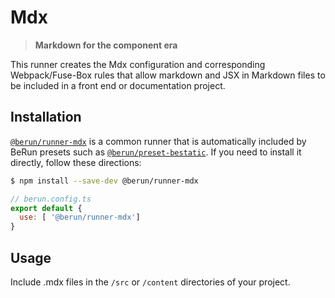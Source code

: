 # Mdx 

> **Markdown for the component era**

This runner creates the Mdx configuration and corresponding Webpack/Fuse-Box rules that allow
markdown and JSX in Markdown files to be included in a front end or documentation project.

## Installation

[`@berun/runner-mdx`](https://www.npmjs.com/package/@berun/runner-mdx) is a common runner that is automatically
included by BeRun presets such as [`@berun/preset-bestatic`](https://www.npmjs.com/package/@berun/preset-bestatic).   If you 
need to install it directly, follow these directions:

```bash
$ npm install --save-dev @berun/runner-mdx
```

```js
// berun.config.ts
export default {
  use: [ '@berun/runner-mdx']
}
```

## Usage

Include .mdx files in the `/src` or `/content` directories of your project.